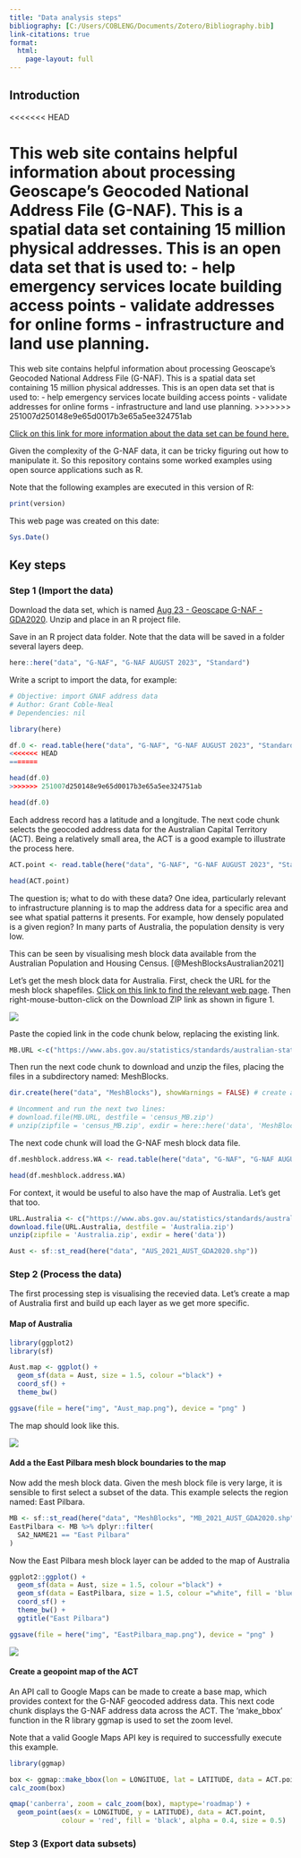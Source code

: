 ```yaml
---
title: "Data analysis steps"
bibliography: [C:/Users/COBLENG/Documents/Zotero/Bibliography.bib]
link-citations: true
format: 
  html: 
    page-layout: full
---
```


## Introduction
<<<<<<< HEAD

This web site contains helpful information about processing Geoscape's Geocoded National Address File (G-NAF). This is a spatial data set containing 15 million physical addresses. This is an open data set that is used to: - help emergency services locate building access points - validate addresses for online forms - infrastructure and land use planning.
=======
This web site contains helpful information about processing Geoscape's Geocoded National Address File (G-NAF). This is a spatial data set containing 15 million physical addresses. This is an open data set that is used to:
- help emergency services locate building access points
- validate addresses for online forms
- infrastructure and land use planning.
>>>>>>> 251007d250148e9e65d0017b3e65a5ee324751ab

[Click on this link for more information about the data set can be found here.](https://www.industry.gov.au/news/open-address-data-better-services)

Given the complexity of the G-NAF data, it can be tricky figuring out how to manipulate it. So this repository contains some worked examples using open source applications such as R.

Note that the following examples are executed in this version of R:

```r
print(version)
```
This web page was created on this date:

```r
Sys.Date()
```
## Key steps

### Step 1 (Import the data)

Download the data set, which is named [Aug 23 - Geoscape G-NAF - GDA2020](https://data.gov.au/data/dataset/19432f89-dc3a-4ef3-b943-5326ef1dbecc/resource/28cf3c40-faa3-4802-9177-3ec9e9aa0a0f/download/g-naf_aug23_allstates_gda2020_psv_1012.zip). Unzip and place in an R project file.

Save in an R project data folder. Note that the data will be saved in a folder several layers deep.

```r
here::here("data", "G-NAF", "G-NAF AUGUST 2023", "Standard")
```

Write a script to import the data, for example:

```r
# Objective: import GNAF address data
# Author: Grant Coble-Neal
# Dependencies: nil

library(here)

df.0 <- read.table(here("data", "G-NAF", "G-NAF AUGUST 2023", "Standard", "ACT_ADDRESS_ALIAS_psv.psv"), sep = "|", header = TRUE, stringsAsFactors = FALSE)
<<<<<<< HEAD
=======

head(df.0)
>>>>>>> 251007d250148e9e65d0017b3e65a5ee324751ab

head(df.0)

```

Each address record has a latitude and a longitude. The next code chunk selects the geocoded address data for the Australian Capital Territory (ACT). Being a relatively small area, the ACT is a good example to illustrate the process here.

```r
ACT.point <- read.table(here("data", "G-NAF", "G-NAF AUGUST 2023", "Standard", "ACT_LOCALITY_POINT_psv.psv"), sep = "|", header = TRUE, stringsAsFactors = FALSE)

head(ACT.point)
```


The question is; what to do with these data? One idea, particularly relevant to infrastructure planning is to map the address data for a specific area and see what spatial patterns it presents. For example, how densely populated is a given region? In many parts of Australia, the population density is very low.

This can be seen by visualising mesh block data available from the Australian Population and Housing Census. [@MeshBlocksAustralian2021]

Let's get the mesh block data for Australia. First, check the URL for the mesh block shapefiles. [Click on this link to find the relevant web page](https://www.abs.gov.au/statistics/standards/australian-statistical-geography-standard-asgs-edition-3/jul2021-jun2026/access-and-downloads/digital-boundary-files). Then right-mouse-button-click on the Download ZIP link as shown in figure 1.

:::{#fig-MB_download}

![](img/ABS Mesh Block Shapefile Download Link.png)
:::

Paste the copied link in the code chunk below, replacing the existing link.
```r
MB.URL <-c("https://www.abs.gov.au/statistics/standards/australian-statistical-geography-standard-asgs-edition-3/jul2021-jun2026/access-and-downloads/digital-boundary-files/MB_2021_AUST_SHP_GDA2020.zip")
```

Then run the next code chunk to download and unzip the files, placing the files in a subdirectory named: MeshBlocks.

``` r
dir.create(here("data", "MeshBlocks"), showWarnings = FALSE) # create a sub folder in the data directory

# Uncomment and run the next two lines:
# download.file(MB.URL, destfile = 'census_MB.zip')
# unzip(zipfile = 'census_MB.zip', exdir = here::here('data', 'MeshBlocks'))

```

The next code chunk will load the G-NAF mesh block data file.

```r
df.meshblock.address.WA <- read.table(here("data", "G-NAF", "G-NAF AUGUST 2023", "Standard", "WA_ADDRESS_MESH_BLOCK_2021_psv.psv"), sep = "|", header = TRUE, stringsAsFactors = FALSE)

head(df.meshblock.address.WA)
```

For context, it would be useful to also have the map of Australia. Let's get that too.

``` r
URL.Australia <- c("https://www.abs.gov.au/statistics/standards/australian-statistical-geography-standard-asgs-edition-3/jul2021-jun2026/access-and-downloads/digital-boundary-files/AUS_2021_AUST_SHP_GDA2020.zip")
download.file(URL.Australia, destfile = 'Australia.zip')
unzip(zipfile = 'Australia.zip', exdir = here('data'))

Aust <- sf::st_read(here("data", "AUS_2021_AUST_GDA2020.shp"))
```

### Step 2 (Process the data)

The first processing step is visualising the recevied data. Let's create a map of Australia first and build up each layer as we get more specific.

#### Map of Australia

``` r

library(ggplot2)
library(sf)

Aust.map <- ggplot() +
  geom_sf(data = Aust, size = 1.5, colour ="black") +
  coord_sf() +
  theme_bw()

ggsave(file = here("img", "Aust_map.png"), device = "png" )
```


The map should look like this.

:::{fig-Map_Australia}
![](img/Aust_map.png)
:::

#### Add a the East Pilbara mesh block boundaries to the map
Now add the mesh block data. Given the mesh block file is very large, it is sensible to first select a subset of the data. This example selects the region named: East Pilbara.

```r
MB <- sf::st_read(here("data", "MeshBlocks", "MB_2021_AUST_GDA2020.shp"))
EastPilbara <- MB %>% dplyr::filter(
  SA2_NAME21 == "East Pilbara"
)

```

Now the East Pilbara mesh block layer can be added to the map of Australia

```r
ggplot2::ggplot() +
  geom_sf(data = Aust, size = 1.5, colour ="black") +
  geom_sf(data = EastPilbara, size = 1.5, colour ="white", fill = 'blue') +
  coord_sf() +
  theme_bw() +
  ggtitle("East Pilbara")

ggsave(file = here("img", "EastPilbara_map.png"), device = "png" )
```

:::{fig-Map_Australia}
![](img/EastPilbara_map.png) 
:::

#### Create a geopoint map of the ACT
An API call to Google Maps can be made to create a base map, which provides context for the G-NAF geocoded address data. This next code chunk displays the G-NAF address data across the ACT. The 'make_bbox' function in the R library ggmap is used to set the zoom level. 

Note that a valid Google Maps API key is required to successfully execute this example.

```r

library(ggmap)

box <- ggmap::make_bbox(lon = LONGITUDE, lat = LATITUDE, data = ACT.point)
calc_zoom(box)

qmap('canberra', zoom = calc_zoom(box), maptype='roadmap') +
  geom_point(aes(x = LONGITUDE, y = LATITUDE), data = ACT.point,
             colour = 'red', fill = 'black', alpha = 0.4, size = 0.5) 
```

### Step 3 (Export data subsets)
